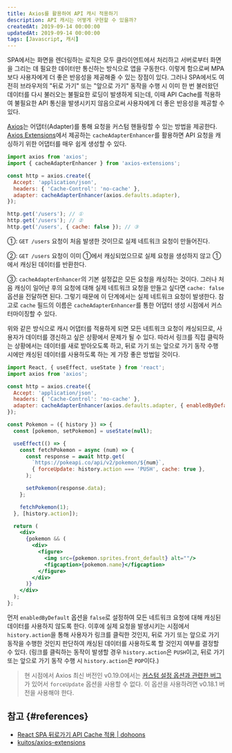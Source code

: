 ```yaml
---
title: Axios를 활용하여 API 캐시 적용하기
description: API 캐시는 어떻게 구현할 수 있을까?
createdAt: 2019-09-14 00:00:00
updatedAt: 2019-09-14 00:00:00
tags: [Javascript, 캐시]
---
```


SPA에서는 화면을 렌더링하는 로직은 모두 클라이언트에서 처리하고 서버로부터 화면을 그리는 데 필요한 데이터만 통신하는 방식으로 앱을 구동한다. 이렇게 함으로써 MPA보다 사용자에게 더 좋은 반응성을 제공해줄 수 있는 장점이 있다. 그러나 SPA에서도 여전히 브라우저의 "뒤로 가기" 또는 "앞으로 가기" 동작을 수행 시 이미 한 번 불러왔던 데이터를 다시 불러오는 불필요한 로딩이 발생하게 되는데, 이때 API Cache를 적용하여 불필요한 API 통신을 발생시키지 않음으로써 사용자에게 더 좋은 반응성을 제공할 수 있다.

[Axios](https://github.com/axios/axios)는 어댑터(Adapter)를 통해 요청을 커스텀 핸들링할 수 있는 방법을 제공한다. [Axios Extensions](https://github.com/kuitos/axios-extensions)에서 제공하는 `cacheAdapterEnhancer`를 활용하면 API 요청을 캐싱하기 위한 어댑터를 매우 쉽게 생성할 수 있다.

```javascript
import axios from 'axios';
import { cacheAdapterEnhancer } from 'axios-extensions';

const http = axios.create({
  Accept: 'application/json',
  headers: { 'Cache-Control': 'no-cache' },
  adapter: cacheAdapterEnhancer(axios.defaults.adapter),
});

http.get('/users'); // ①
http.get('/users'); // ②
http.get('/users', { cache: false }); // ③
```

①: `GET /users` 요청이 처음 발생한 것이므로 실제 네트워크 요청이 만들어진다.

②: `GET /users` 요청이 이미 ①에서 캐싱되었으므로 실제 요청을 생성하지 않고 ①에서 캐싱된 데이터를 반환한다.

③: `cacheAdapterEnhancer`의 기본 설정값은 모든 요청을 캐싱하는 것이다. 그러나 처음 캐싱이 일어난 후의 요청에 대해 실제 네트워크 요청을 만들고 싶다면 `cache: false` 옵션을 전달하면 된다. 그렇기 때문에 이 단계에서는 실제 네트워크 요청이 발생한다. 참고로 `cache` 필드의 이름은 `cacheAdapterEnhancer`를 통한 어댑터 생성 시점에서 커스터마이징할 수 있다.

위와 같은 방식으로 캐시 어댑터를 적용하게 되면 모든 네트워크 요청이 캐싱되므로, 사용자가 데이터를 갱신하고 싶은 상황에서 문제가 될 수 있다. 따라서 링크를 직접 클릭하는 상황에서는 데이터를 새로 받아오도록 하고, 뒤로 가기 또는 앞으로 가기 동작 수행 시에만 캐싱된 데이터를 사용하도록 하는 게 가장 좋은 방법일 것이다.

```jsx
import React, { useEffect, useState } from 'react';
import axios from 'axios';

const http = axios.create({
  Accept: 'application/json',
  headers: { 'Cache-Control': 'no-cache' },
  adapter: cacheAdapterEnhancer(axios.defaults.adapter, { enabledByDefault: false }),
});

const Pokemon = ({ history }) => {
  const [pokemon, setPokemon] = useState(null);

  useEffect(() => {
    const fetchPokemon = async (num) => {
      const response = await http.get(
        `https://pokeapi.co/api/v2/pokemon/${num}`,
        { forceUpdate: history.action === 'PUSH', cache: true },
      );

      setPokemon(response.data);
    };

    fetchPokemon(1);
  }, [history.action]);

  return (
    <div>
      {pokemon && (
        <div>
          <figure>
            <img src={pokemon.sprites.front_default} alt=""/>
            <figcaption>{pokemon.name}</figcaption>
          </figure>
        </div>
      )}
    </div>
  );
};
```

먼저 `enabledByDefault` 옵션을 `false`로 설정하여 모든 네트워크 요청에 대해 캐싱된 데이터를 사용하지 않도록 한다. 이후에 실제 요청을 발생시키는 시점에서 `history.action`을 통해 사용자가 링크를 클릭한 것인지, 뒤로 가기 또는 앞으로 가기 동작을 수행한 것인지 판단하여 캐싱된 데이터를 사용하도록 할 것인지 여부를 결정할 수 있다. (링크를 클릭하는 동작이 발생할 경우 `history.action`은 `PUSH`이고, 뒤로 가기 또는 앞으로 가기 동작 수행 시 `history.action`은 `POP`이다.)

> 현 시점에서 Axios 최신 버전인 v0.19.0에서는 [커스텀 설정 옵션과 관련한 버그](https://github.com/axios/axios/pull/2207)가 있어서 `forceUpdate` 옵션을 사용할 수 없다. 이 옵션을 사용하려면 v0.18.1 버전을 사용해야 한다.

## 참고 {#references}

* [React SPA 뒤로가기 API Cache 적용 | dohoons](https://dohoons.com/blog/1810/)
* [kuitos/axios-extensions](https://github.com/kuitos/axios-extensions)
